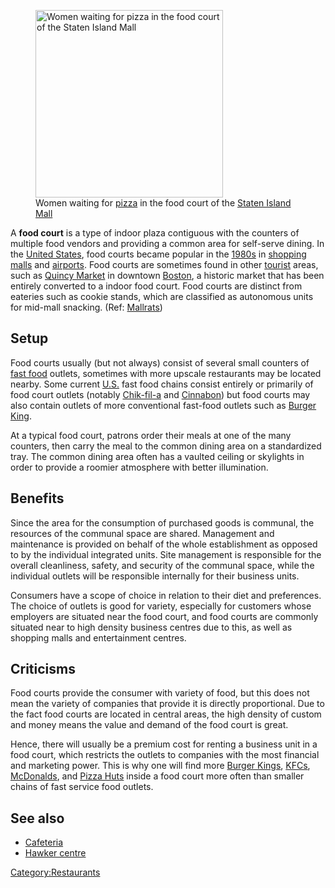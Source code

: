 [[Image:DSCN3770 simallfoodcourtpizzeriayoungwomen e.JPG|300px|right|thumb|Women waiting for [[pizza]] in the food court of the [[Staten Island Mall]]]]

A '''food court''' is a type of indoor plaza contiguous with the counters of multiple food vendors and providing a common area for self-serve dining. In the [[United States]], food courts became popular in the [[1980s]] in [[shopping mall]]s and [[airport]]s. Food courts are sometimes found in other [[tourism|tourist]] areas, such as [[Quincy Market]] in downtown [[Boston, Massachusetts|Boston]], a historic market that has been entirely converted to a indoor food court. Food courts are distinct from eateries such as cookie stands, which are classified as autonomous units for mid-mall snacking. (Ref: [[Mallrats]])


==Setup==

Food courts usually (but not always) consist of several small counters of [[fast food]] outlets, sometimes with more upscale restaurants may be located nearby.  Some current [[U.S.]] fast food chains consist entirely or primarily of food court outlets (notably [[Chik-fil-a]] and [[Cinnabon]]) but food courts may also contain outlets of more conventional fast-food outlets such as [[Burger King]]. 

At a typical food court, patrons order their meals at one of the many counters, then carry the meal to the common dining area on a standardized tray. The common dining area often has a vaulted ceiling or skylights in order to provide a roomier atmosphere with better illumination.

==Benefits==

Since the area for the consumption of purchased goods is communal, the resources of the communal space are shared. Management and maintenance is provided on behalf of the whole establishment as opposed to by the individual integrated units. Site management is responsible for the overall cleanliness, safety, and security of the communal space, while the individual outlets will be responsible internally for their business units.

Consumers have a scope of choice in relation to their diet and preferences. The choice of outlets is good for variety, especially for customers whose employers are situated near the food court, and food courts are commonly situated near to high density business centres due to this, as well as shopping malls and entertainment centres.

==Criticisms==

Food courts provide the consumer with variety of food, but this does not mean the variety of companies that provide it is directly proportional. Due to the fact food courts are located in central areas, the high density of custom and money means the value and demand of the food court is great.

Hence, there will usually be a premium cost for renting a business unit in a food court, which restricts the outlets to companies with the most financial and marketing power. This is why one will find more [[Burger King]]s, [[KFC]]s, [[McDonalds]], and [[Pizza Hut]]s inside a food court more often than smaller chains of fast service food outlets.

==See also==
* [[Cafeteria]]
* [[Hawker centre]]

[[Category:Restaurants]]